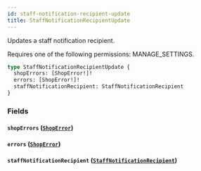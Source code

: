 ```yaml
---
id: staff-notification-recipient-update
title: StaffNotificationRecipientUpdate
---
```



Updates a staff notification recipient. 

Requires one of the following permissions: MANAGE_SETTINGS.

```graphql
type StaffNotificationRecipientUpdate {
  shopErrors: [ShopError!]!
  errors: [ShopError!]!
  staffNotificationRecipient: StaffNotificationRecipient
}
```


### Fields

#### `shopErrors` ([`ShopError`](../../../developer/api-reference/objects/shop-error))




#### `errors` ([`ShopError`](../../../developer/api-reference/objects/shop-error))




#### `staffNotificationRecipient` ([`StaffNotificationRecipient`](../../../developer/api-reference/objects/staff-notification-recipient))






